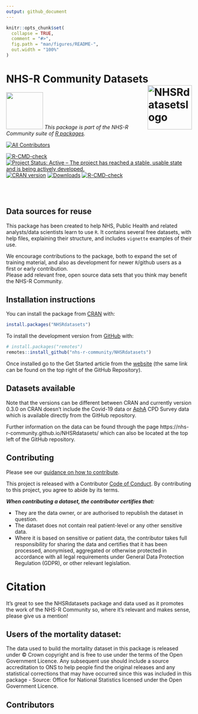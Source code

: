 ```yaml
---
output: github_document
---
```


```r
knitr::opts_chunk$set(
  collapse = TRUE,
  comment = "#>",
  fig.path = "man/figures/README-",
  out.width = "100%"
)
```


# NHS-R Community Datasets <img src="https://raw.githubusercontent.com/nhs-r-community/NHSRdatasets/main/inst/images/nhsrdatasetslogo.png" width="120" align = "right" alt = "NHSRdatasetslogo"/>

<a href='https://nhsrcommunity.com/'><img src='https://nhs-r-community.github.io/assets/logo/nhsr-logo.png' width="100"/></a> *This package is part of the NHS-R Community suite of [R packages](https://nhsrcommunity.com/packages.html).*

<!-- ALL-CONTRIBUTORS-BADGE:START - Do not remove or modify this section -->
[![All Contributors](https://img.shields.io/github/all-contributors/nhs-r-community/NHSRDatasets?color=ee8449&style=flat-square)](#contributors)
<!-- ALL-CONTRIBUTORS-BADGE:END -->

<!-- badges: start -->
[![R-CMD-check](https://github.com/nhs-r-community/NHSRdatasets/workflows/R-CMD-check/badge.svg)](https://github.com/nhs-r-community/NHSRdatasets/actions)
[![Project Status: Active – The project has reached a stable, usable state and is being actively developed.](https://www.repostatus.org/badges/latest/active.svg)](https://www.repostatus.org/#active)
[![CRAN version](https://www.r-pkg.org/badges/version/NHSRdatasets)](https://cran.r-project.org/package=NHSRdatasets)
[![Downloads](https://cranlogs.r-pkg.org/badges/grand-total/NHSRdatasets)](https://cran.r-project.org/package=NHSRdatasets)
[![R-CMD-check](https://github.com/nhs-r-community/NHSRdatasets/actions/workflows/R-CMD-check.yaml/badge.svg)](https://github.com/nhs-r-community/NHSRdatasets/actions/workflows/R-CMD-check.yaml)
<!-- badges: end -->
 
<br><br>
 
## Data sources for reuse

This package has been created to help NHS, Public Health and related analysts/data scientists learn to use `R`. 
It contains several free datasets, with help files, explaining their structure, and includes `vignette` examples of their use.  

We encourage contributions to the package, both to expand the set of training material, and also as development for newer `R`/github users as a first or early contribution.  
Please add relevant free, open source data sets that you think may benefit the NHS-R Community.

## Installation instructions

You can install the package from [CRAN](https://CRAN.R-project.org) with:

``` r
install.packages("NHSRdatasets")
```

To install the development version from [GitHub](https://github.com/) with:

```r
# install.packages("remotes")
remotes::install_github("nhs-r-community/NHSRdatasets")
```

Once installed go to the Get Started article from the [website](https://nhs-r-community.github.io/NHSRdatasets) (the same link can 
be found on the top right of the GitHub Repository).

## Datasets available

Note that the versions can be different between CRAN and currently version 0.3.0 on CRAN doesn't include the Covid-19 data or [AphA](https://www.aphanalysts.org/) CPD Survey data which is available directly from the GitHub repository.

Further information on the data can be found through the page https://nhs-r-community.github.io/NHSRdatasets/ which can also be located at the top left of the GitHub repository.

## Contributing

Please see our [guidance on how to contribute](https://tools.nhsrcommunity.com/contribution.html).

This project is released with a Contributor [Code of Conduct](./CODE_OF_CONDUCT.md). 
By contributing to this project, you agree to abide by its terms.
  
___When contributing a dataset, the contributor certifies that:___

* They are the data owner, or are authorised to republish the dataset in question.
* The dataset does not contain real patient-level or any other sensitive data.
* Where it is based on sensitive or patient data, the contributor takes full responsibility for sharing the data and certifies that it has been processed, anonymised, aggregated or otherwise protected in accordance with all legal requirements under General Data Protection Regulation (GDPR), or other relevant legislation.

# Citation

It's great to see the NHSRdatasets package and data used as it promotes the work of the NHS-R Community so, where it's relevant and makes sense, please give us a mention!

## Users of the mortality dataset:

The data used to build the mortality dataset in this package is released under © Crown copyright and is free to use under the terms of the Open Government Licence. 
Any subsequent use should include a source accreditation to ONS to help people find the original releases and any statistical corrections that may have occurred since this was included in this package - Source: Office for National Statistics licensed under the Open Government Licence.

## Contributors

<!-- ALL-CONTRIBUTORS-LIST:START - Do not remove or modify this section -->
<!-- prettier-ignore-start -->
<!-- markdownlint-disable -->

<!-- markdownlint-restore -->
<!-- prettier-ignore-end -->

<!-- ALL-CONTRIBUTORS-LIST:END -->
